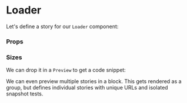 

<Meta title="MDX/Loader" component={Loader} />

# Loader

Let's define a story for our `Loader` component:

<Story name="default">
  <Loader />
</Story>

### Props

<Props of={Loader} />

### Sizes

<Preview>
  <Story name="large">
    <Loader color="#1089ff" height={100} width={100} />
  </Story>
  <Story name="medium">
    <Loader color="#1089ff" height={50} width={50} />
  </Story>
  <Story name="small">
    <Loader color="#1089ff" height={25} width={25} />
  </Story>
  <Story name="tiny">
    <Loader color="#1089ff" height={10} width={10} />
  </Story>
</Preview>

We can drop it in a `Preview` to get a code snippet:

<Preview>
  <Story name="blue">
    <Loader color="#1089ff" height={100} width={100} />
  </Story>
  <Story name="orange">
    <Loader color="orange" height={100} width={100} />
  </Story>
  <Story name="red">
    <Loader color="red" height={100} width={100} />
  </Story>
</Preview>

We can even preview multiple stories in a block. This
gets rendered as a group, but defines individual stories
with unique URLs and isolated snapshot tests.
